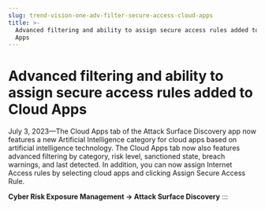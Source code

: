 ```yaml
---
slug: trend-vision-one-adv-filter-secure-access-cloud-apps
title: >-
  Advanced filtering and ability to assign secure access rules added to Cloud
  Apps
---
```

# Advanced filtering and ability to assign secure access rules added to Cloud Apps

July 3, 2023—The Cloud Apps tab of the Attack Surface Discovery app now features a new Artificial Intelligence category for cloud apps based on artificial intelligence technology. The Cloud Apps tab now also features advanced filtering by category, risk level, sanctioned state, breach warnings, and last detected. In addition, you can now assign Internet Access rules by selecting cloud apps and clicking Assign Secure Access Rule.

**Cyber Risk Exposure Management → Attack Surface Discovery**
:::
